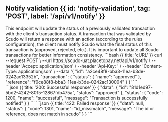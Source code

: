 
## Notify validation {{ id: 'notify-validation', tag: 'POST', label: '/api/v1/notify' }}

<Row>
    <Col>
        This endpoint will update the status of a previously validated transaction with the client's transaction status. A transaction that was validated by Scudo will return a response with an action (according to the rules configuration), the client must notify Scudo what the final status of this transaction is (approved, rejected, etc.). It is important to update all Scudo transactions for better information consistency.
        <ApiReader
            path="/api/v1/notify"
            method="POST"
            type="header"
            api={props.refs}
        />
        <ApiReader
            path="/api/v1/notify"
            method="POST"
            api={props.refs}
        />
    </Col>
    <Col sticky>
        <CodeGroup title="Request" tag="POST" label="/api/v1/notify">
            ```bash {{ title: 'cURL' }}
                curl --request POST \
                --url https://scudo-uat.placetopay.net/api/v1/notify \
                --header 'Accept: application/json' \
                --header 'Api-Key: ' \
                --header 'Content-Type: application/json' \
                --data '{
                    "id": "a2ce48f8-bba3-11ea-b3de-0242ac13352b",
                    "transaction": {
                        "status": {
                            "name": "approved"
                        },
                        "reference": "f0ce88f8-bba3-11ea-b3de-0242ac130004"
                    }
                }'
            ```
        </CodeGroup>
    </Col>
</Row>

<Row>
    <Col>
        <ApiReader
            path="/api/v1/notify"
            method="POST"
            type="response"
            api={props.refs}
        />
    </Col>
    <Col sticky>
        <br />
        <CodeGroup title="Response">
            ```json {{ title: '200: Successful response' }}
            {
                "data": {
                    "id": "81d1ed97-5bd2-4242-8015-12867fdb475a",
                    "status": "approved"
                },
                "status": {
                    "code": 1200,
                    "name": "successful",
                    "message": "Transaction is successfully notified"
                }
            }
            ```
            ```json {{ title: '422: Failed response' }}
            {
                "data": null,
                "status": {
                    "code": 1301,
                    "name": "id_missmatch",
                    "message": "The id or reference, does not match in scudo"
                }
            }
            ```
        </CodeGroup>
    </Col>
</Row>
